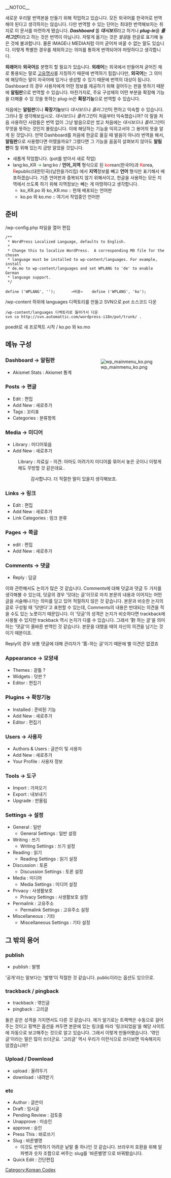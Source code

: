 __NOTOC__

새로운 우리말 번역본을 만들기 위해 작업하고 있습니다. 모든 외국어를 한국어로 번역해야 된다고 생각하지는 않습니다. 다만 번역할 수 있는 단어는 최대한 번역해보자는 취지로 이 문서를 마련하게 됐습니다.  '''''Dashboard''''' 를 '''''대시보드'''''라고 하거나 '''''plug-in'''''을 '''''플러그인'''''이라고 하는 것은 번역이 아닙니다. 저렇게 옮기는 것은 ''발음''을 한글로 표기해 놓은 것에 불과합니다. 물론 IMAGE나 MEDIA처럼 이미 굳어져 바꿀 수 없는 말도 있습니다. 이렇게 특별한 경우를 제외하고는 의미를 통하게 번역되어야 마땅하다고 생각합니다.

'''외래어'''와 '''외국어'''를 분명히 할 필요가 있습니다. '''외래어'''는 외국에서 만들어져 굳어진 채로 통용되는 말로 <ins>고유명사</ins>를 지칭하기 때문에 번역하기 힘듭니다만, '''외국어'''는 그 의미에 해당하는 말이 자국어에 있거나 생성할 수 있기 때문에 번역의 대상이 됩니다. Dashboard 의 경우 사용자에게 어떤 정보를 제공하기 위해 걸어두는 판을 뜻하기 때문에 '''알림판'''으로 번역할 수 있습니다. 마찬가지로, 주요 구성체의 어떤 부분을 확장해 기능을 더해줄 수 있 것을 뜻하는 plug-in은 '''확장기능'''으로 번역할 수 있습니다.

처음에는 '''알림판'''이나 '''확장기능'''보다 ''대시보드''나 ''플러그인''이 편하고 익숙할 수 있습니다. 그러나 잘 생각해보십시오. ''대시보드''나 ''플러그인''이 처음부터 익숙했습니까? 이 말을 처음 사용하던 사람들은 번역 없이 그냥 발음으로만 썼고 처음에는 ''대시보드''나 ''플러그인''이 무엇을 뜻하는 것인지 몰랐습니다. 이에 해당하는 기능을 익히고서야 그 용어의 뜻을 알게 된 것입니다. 만약 Dashboard를 처음에 한글로 옮길 때 발음이 아니라 번역을 해서, '''알림판'''으로 사용했다면 어땠을까요? 그랬다면 그 기능을 꼼꼼히 살펴보지 않아도 '''알림판'''이 뭘 위해 있는지 금방 알았을 것입니다.

* 새롭게 작업합니다. (pot를 받아서 새로 작업)
* lang:ko_KR <span style="color:green">→</span> lang:ko / '''언어_지역''' 형식으로 된 <span style="color:red">ko</span>rean(한국어)과 <span style="color:red">K</span>orea, <span style="color:red">R</span>epublic(대한민국)(남한을가리킴) 에서 '''지역'''정보를 빼고 '''언어''' 형식만 표기해서 배포하겠습니다. 기존 언어판과 중복되지 않기 위해서이고, 한글을 사용하는 모든 지역에서 쓰도록 하기 위해 지역정보는 빼는 게 마땅하다고 생각합니다.
** ko_KR.po 와 ko_KR.mo  :: 현재 배포되는 언어판
** ko.po 와 ko.mo  :: 여기서 작업중인 언어판

== 준비 ==
/wp-config.php 파일을 열어 편집
<pre>
/**
 * WordPress Localized Language, defaults to English.
 *
 * Change this to localize WordPress.  A corresponding MO file for the chosen
 * language must be installed to wp-content/languages. For example, install
 * de.mo to wp-content/languages and set WPLANG to 'de' to enable German
 * language support.
 */

define ('WPLANG', '');       →바꿈→    define ('WPLANG', 'ko');
</pre>

/wp-content 하위에 languages 디렉토리를 만들고 SVN으로 pot 소스코드 다운
<pre>
/wp-content/languages 디렉토리로 들어가서 다운
svn co http://svn.automattic.com/wordpress-i18n/pot/trunk/ .
</pre>

poedit로 새 프로젝트 시작 / ko.po 와 ko.mo

== 메뉴 구성 ==
<div style="float:right">
[[File:wp_mainmenu_ko.png]]
</div>

=== Dashboard → 알림판===
* Akismet Stats : Akismet 통계

=== Posts → 편글===
* Edit : 편집
* Add New : 새로추가
* Tags : 꼬리표
* Categories : 분류항목

=== Media → 미디어 ===
* Library : 미디어묶음
* Add New : 새로추가

: Library : 자료실 - 의견: 아마도 어려가지 미디어를 묶어서 놓은 곳이니 이렇게 해도 무방할 것 같은데요..
:: 감사합니다. 더 적절한 말이 있을지 생각해보죠.

=== Links → 링크===
* Edit : 편집
* Add New : 새로추가
* Link Categories : 링크 분류

=== Pages → 쪽글 ===
* edit : 편집
* Add New : 새로추가

=== Comments → 댓글 ===
* Reply : 답글

이와 관련해서도 논의가 많은 것 같습니다. Comments에 대해 덧글과 댓글 두 가지를 생각해볼 수 있는데, 덧글의 경우 '덧대는 글'이므로 마치 본문의 내용과 이어지는 어떤 글을 서술해나가는 의미를 담고 있어 적절하지 않은 것 같습니다. 본문과 비슷한 논지의 글로 구성될 때 '덧댄다'고 표현할 수 있는데, Comments의 내용은 반대되는 의견을 적을 수도 있는 노릇이기 때문입니다. 이 '덧글'의 성격은 논지가 비슷하다면 trackback에 사용될 수 있지만 trackback 역시 논지가 다를 수 있습니다. 그래서 '對 하는 글'을 의미하는 '댓글'이 올바른 번역인 것 같습니다. 본문을 대했을 때의 자신의 의견을 남기는 것이기 때문이죠.

Reply의 경우 보통 댓글에 대해 관리자가 '答-하는 글'이기 때문에 별 이견은 없겠죠

=== Appearance → 모양새 ===
* Themes : 겉틀 ?
* Widgets : 덧판 ?
* Editor : 편집기

=== Plugins → 확장기능 ===
* Installed : 준비된 기능
* Add New : 새로추가
* Editor : 편집기

=== Users → 사용자 ===
* Authors & Users : 글쓴이 및 사용자
* Add New : 새로추가
* Your Profile : 사용자 정보

=== Tools → 도구 ===
* Import : 가져오기
* Export : 내보내기
* Upgrade : 판올림

=== Settings → 설정 ===
* General : 일반
** General Settings : 일반 설정
* Writing : 쓰기
** Writing Settings : 쓰기 설정
* Reading : 읽기
** Reading Settings : 읽기 설정
* Discussion : 토론
** Discussion Settings : 토론 설정
* Media : 미디어
** Media Settings : 미디어 설정
* Privacy : 사생활보호
** Privacy Settings : 사생활보호 설정
* Permalink : 고유주소
** Permalink Settings : 고유주소 설정
* Miscellaneous : 기타
** Miscellaneous Settings : 기타 설정

== 그 밖의 용어 ==
=== publish ===
* publish : 발행
'공개'라는 말보다는 '발행'이 적절한 것 같습니다. public이라는 옵션도 있으므로.

=== trackback / pingback ===
* trackback : 엮인글
* pingback : 고리글
둘은 같은 성격을 가지면서도 다른 것 같습니다. 제가 알기로는 트랙백은 수동으로 걸어주는 것이고 핑백은 옵션을 켜두면 본문에 있는 링크를 따라 '링크되었음'을 해당 사이트에 자동으로 보고해주는 것으로 알고 있습니다. 그래서 이렇게 만들어봤습니다. '엮인글'이라는 말은 많이 쓰더군요. '고리글' 역시 우리가 이런식으로 쓰다보면 익숙해지지 않겠습니까?

=== Upload / Download ===
* upload : 올려두기
* download : 내려받기

=== etc ===
* Author : 글쓴이
* Draft : 임시글
* Pending Review : 검토중
* Unapprove  : 미승인
* approve : 승인
* Press This : 바로쓰기
* Slug : 바른별명
**이것도 번역하기 어려운 낱말 줄 하나인 것 같습니다. 브라우저 호환을 위해 알파벳과 숫자 조합으로 써주는 slug를 '바른별명'으로 바꿔봤습니다.
* Quick Edit : 간단편집

[[Category:Korean Codex]]